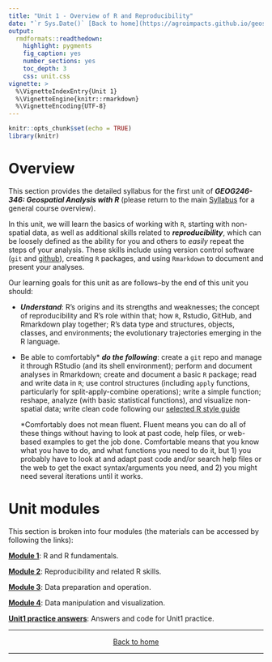 ```yaml
---
title: "Unit 1 - Overview of R and Reproducibility"
date: "`r Sys.Date()` [Back to home](https://agroimpacts.github.io/geospaar/)"
output:
  rmdformats::readthedown:
    highlight: pygments
    fig_caption: yes
    number_sections: yes
    toc_depth: 3
    css: unit.css
vignette: >
  %\VignetteIndexEntry{Unit 1}
  %\VignetteEngine{knitr::rmarkdown}
  %\VignetteEncoding{UTF-8}
---
```


```r
knitr::opts_chunk$set(echo = TRUE)
library(knitr)
```

# Overview {#unit1overview}

This section provides the detailed syllabus for the first unit of ___GEOG246-346: Geospatial Analysis with R___ (please return to the main  [Syllabus](syllabus.html) for a general course overview). 

In this unit, we will learn the basics of working with `R`, starting with non-spatial data, as well as additional skills related to ___reproducibility___, which can be loosely defined as the ability for you and others to *easily* repeat the steps of your analysis. These skills include using version control software (`git` and [github](https://github.com)), creating `R` packages, and using `Rmarkdown` to document and present your analyses. 

Our learning goals for this unit as are follows--by the end of this unit you should:

- ___Understand___: R's origins and its strengths and weaknesses; the concept of reproducibility and R's role within that; how `R`, Rstudio, GitHub, and Rmarkdown play together; R's data type and structures, objects, classes, and environments; the evolutionary trajectories emerging in the R language. 

- Be able to comfortably* ___do the following___: create a `git` repo and manage it through RStudio (and its shell environment); perform and document analyses in Rmarkdown; create and document a basic `R` package; read and write data in `R`; use control structures (including `apply` functions, particularly for split-apply-combine operations); write a simple function; reshape, analyze (with basic statistical functions), and visualize non-spatial data; write clean code following our [selected R style guide](http://adv-r.had.co.nz/Style.html)

    *Comfortably does not mean fluent. Fluent means you can do all of these things without having to look at past code, help files, or web-based examples to get the job done. Comfortable means that you know what you have to do, and what functions you need to do it, but 1) you probably have to look at and adapt past code and/or search help files or the web to get the exact syntax/arguments you need, and 2) you might need several iterations until it works. 

# Unit modules 

This section is broken into four modules (the materials can be accessed by following the links): 

[**Module 1**](unit1-module1.html): R and R fundamentals. 

[**Module 2**](unit1-module2.html): Reproducibility and related R skills. 

[**Module 3**](unit1-module3.html): Data preparation and operation.

[**Module 4**](unit1-module4.html): Data manipulation and visualization.

[**Unit1 practice answers**](unit1-appendix.html): Answers and code for Unit1 practice.

***
<center>
[Back to home](toc.html)
</center>
***
